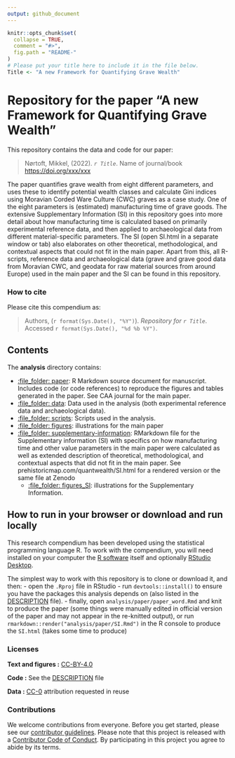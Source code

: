```yaml
---
output: github_document
---
```


<!-- README.md is generated from README.Rmd. Please edit that file -->

```r
knitr::opts_chunk$set(
  collapse = TRUE,
  comment = "#>",
  fig.path = "README-"
)
# Please put your title here to include it in the file below.
Title <- "A new Framework for Quantifying Grave Wealth"
```

# Repository for the paper "A new Framework for Quantifying Grave Wealth"

This repository contains the data and code for our paper:

> Nørtoft, Mikkel, (2022). _`r Title`_. Name of journal/book <https://doi.org/xxx/xxx>

The paper quantifies grave wealth from eight different parameters, and uses these to identify potential wealth classes and calculate Gini indices using Moravian Corded Ware Culture (CWC) graves as a case study. 
One of the eight parameters is (estimated) manufacturing time of grave goods. The extensive Supplementary Information (SI) in this repository goes into more detail about how manufacturing time is calculated based on primarily experimental reference data, and then applied to archaeological data from different material-specific parameters. The SI (open SI.html in a separate window or tab) also elaborates on other theoretical, methodological, and contextual aspects that could not fit in the main paper. 
Apart from this, all R-scripts, reference data and archaeological data (grave and grave good data from Moravian CWC, and geodata for raw material sources from around Europe) used in the main paper and the SI can be found in this repository. 

### How to cite

Please cite this compendium as:

> Authors, (`r format(Sys.Date(), "%Y")`). _Repository for `r Title`_. Accessed `r format(Sys.Date(), "%d %b %Y")`. 

## Contents

The **analysis** directory contains:

  - [:file\_folder: paper](/analysis/paper): R Markdown source document
    for manuscript. Includes code (or code references) to reproduce the figures and tables
    generated in the paper. See CAA journal for the main paper.
  - [:file\_folder: data](/analysis/data): Data used in the analysis (both experimental            reference data and archaeological data).
  - [:file\_folder: scripts](/analysis/scripts): Scripts used in the analysis.
  - [:file\_folder: figures](/analysis/figures): illustrations for the main paper
  - [:file\_folder:
    supplementary-information](/analysis/paper/SI.Rmd):
    RMarkdown file for the Supplementary information (SI) with specifics on how manufacturing
    time and other value parameters in the main paper were calculated as well as extended
    description of theoretical, methodological, and contextual aspects that did not fit in the
    main paper. See prehistoricmap.com/quantwealth/SI.html for a rendered version or the same     file at Zenodo
    - [:file\_folder: figures_SI](/analysis/figures_SI): illustrations for the Supplementary
    Information.

## How to run in your browser or download and run locally

This research compendium has been developed using the statistical programming
language R. To work with the compendium, you will need
installed on your computer the [R software](https://cloud.r-project.org/)
itself and optionally [RStudio Desktop](https://rstudio.com/products/rstudio/download/).

The simplest way to work with this repository is to clone or download it, and then:
- open the `.Rproj` file in RStudio
- run `devtools::install()` to ensure you have the packages this analysis depends on (also listed in the
[DESCRIPTION](/DESCRIPTION) file).
- finally, open `analysis/paper/paper_word.Rmd` and knit to produce the paper (some things were manually edited in official version of the paper and may not appear in the re-knitted output), or run `rmarkdown::render("analysis/paper/SI.Rmd")` in the R console to produce the `SI.html` (takes some time to produce)

### Licenses

**Text and figures :**  [CC-BY-4.0](http://creativecommons.org/licenses/by/4.0/)

**Code :** See the [DESCRIPTION](DESCRIPTION) file

**Data :** [CC-0](http://creativecommons.org/publicdomain/zero/1.0/) attribution requested in reuse

### Contributions

We welcome contributions from everyone. Before you get started, please see our [contributor guidelines](CONTRIBUTING.md). Please note that this project is released with a [Contributor Code of Conduct](CONDUCT.md). By participating in this project you agree to abide by its terms.

